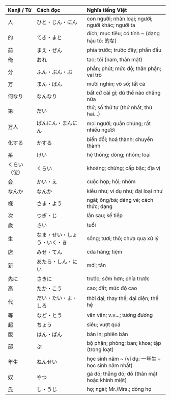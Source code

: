 | Kanji / Từ | Cách đọc       | Nghĩa tiếng Việt                                  |
| :--------- | :------------- | :------------------------------------------------ |
| 人          | ひと・じん・にん       | con người; nhân loại; người; người khác; người ta |
| 的          | てき・まと          | đích; mục tiêu; có tính ~ (dạng hậu tố: 的な)       |
| 前          | まえ・ぜん          | phía trước; trước đây; phần đầu                   |
| 俺          | おれ             | tao; tôi (nam, thân mật)                          |
| 分          | ふん・ぶん・ぶ        | phần; phút; mức độ; thân phận; vai trò            |
| 万          | まん・ばん          | mười nghìn; vô số; tất cả                         |
| 何なり        | なんなり           | bất cứ cái gì; dù thế nào chăng nữa               |
| 第          | だい             | thứ; số thứ tự (thứ nhất, thứ hai...)             |
| 万人         | ばんにん・まんにん      | mọi người; quần chúng; rất nhiều người            |
| 化する        | かする            | biến đổi; hoá thành; chuyển thành                 |
| 系          | けい             | hệ thống; dòng; nhóm; loại                        |
| くらい（位）     | くらい            | khoảng; chừng; cấp bậc; địa vị                    |
| 会          | かい・え           | cuộc họp; hội; nhóm                               |
| なんか        | なんか            | kiểu như; ví dụ như; đại loại như                 |
| 様          | さま・よう          | ngài; ông/bà; dáng vẻ; cách thức; dạng            |
| 次          | つぎ・じ           | lần sau; kế tiếp                                  |
| 歳          | さい             | tuổi                                              |
| 生          | なま・せい・しょう・いく・き | sống; tươi; thô; chưa qua xử lý                   |
| 店          | みせ・てん          | cửa hàng; tiệm                                    |
| 新          | あたら・しん・にい      | mới; tân                                          |
| 先に         | さきに            | trước; sớm hơn; phía trước                        |
| 高          | たか・こう          | cao; đắt; mức độ cao                              |
| 代          | だい・たい・よ・しろ     | thời đại; thay thế; đại diện; thế hệ              |
| 等          | など・とう          | vân vân; v.v...; tương đương                      |
| 超          | ちょう            | siêu; vượt quá                                    |
| 版          | はん・ばん          | bản in; phiên bản                                 |
| 部          | ぶ              | bộ phận; phòng; ban; khoa; tập (trong loạt)       |
| 年生         | ねんせい           | học sinh năm ~ (ví dụ: 一年生 – học sinh năm nhất)   |
| 奴          | やつ             | gã đó; thằng đó; đồ (thân mật hoặc khinh miệt)    |
| 氏          | し・うじ           | họ; ngài; Mr./Mrs.; dòng họ                       |
